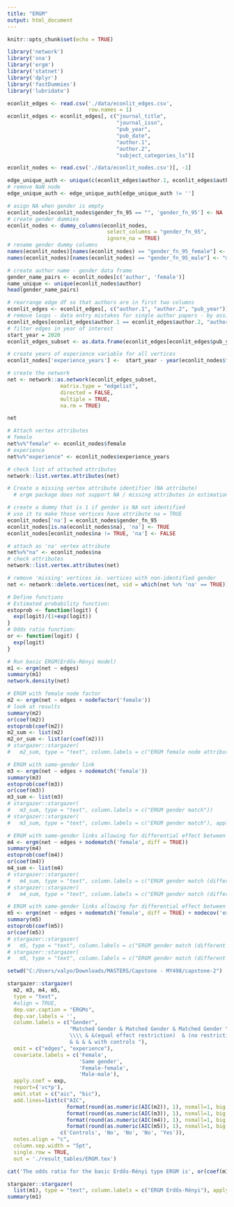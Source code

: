 ```yaml
---
title: "ERGM"
output: html_document
---
```


```r
knitr::opts_chunk$set(echo = TRUE)
```

```r
library('network')
library('sna')
library('ergm')
library('statnet')
library('dplyr')
library('fastDummies')
library('lubridate')
```

```r

econlit_edges <- read.csv('./data/econlit_edges.csv',
                          row.names = 1) 
econlit_edges <- econlit_edges[, c("journal_title",
                                   "journal_issn",
                                   "pub_year", 
                                   "pub_date",
                                   "author.1",
                                   "author.2",
                                   "subject_categories_ls")]

econlit_nodes <- read.csv('./data/econlit_nodes.csv')[, -1]

edge_unique_auth <- unique(c(econlit_edges$author.1, econlit_edges$author.2))
# remove NaN node
edge_unique_auth <- edge_unique_auth[edge_unique_auth != ''] 

# asign NA when gender is empty
econlit_nodes[econlit_nodes$gender_fn_95 == "", 'gender_fn_95'] <- NA
# create gender dummies
econlit_nodes <- dummy_columns(econlit_nodes,
                                select_columns = "gender_fn_95",
                                ignore_na = TRUE)
# rename gender dummy columns
names(econlit_nodes)[names(econlit_nodes) == "gender_fn_95_female"] <- "female"
names(econlit_nodes)[names(econlit_nodes) == "gender_fn_95_male"] <- "male"

# create author name - gender data frame
gender_name_pairs <- econlit_nodes[c('author', 'female')]
name_unique <- unique(econlit_nodes$author)
head(gender_name_pairs)
```


```r
# rearrange edge df so that authors are in first two columns
econlit_edges <- econlit_edges[, c("author.1", "author.2", "pub_year")]  
# remove loops - data entry mistakes for single author papers - by assigning empty cell to author.2
econlit_edges[econlit_edges$author.1 == econlit_edges$author.2, "author.2"] <- ''
# filter edges in year of interest
start_year = 2020
econlit_edges_subset <- as.data.frame(econlit_edges[econlit_edges$pub_year >= start_year, ])

# create years of experience variable for all vertices
econlit_nodes['experience_years'] <-  start_year - year(econlit_nodes$first_pub_date)

# create the network
net <- network::as.network(econlit_edges_subset,
                 matrix.type = "edgelist",
                 directed = FALSE,
                 multiple = TRUE,
                 na.rm = TRUE)

net

# Attach vertex attributes
# female
net%v%"female" <- econlit_nodes$female
# experience
net%v%"experience" <- econlit_nodes$experience_years

# check list of attached attributes
network::list.vertex.attributes(net)

# Create a missing vertex attribute identifier (NA attribute)
  # ergm package does not support NA / missing attributes in estimation

# create a dummy that is 1 if gender is NA not identified 
# use it to make those vertices have attribute na = TRUE
econlit_nodes['na'] = econlit_nodes$gender_fn_95
econlit_nodes[is.na(econlit_nodes$na), 'na'] <- TRUE
econlit_nodes[econlit_nodes$na != TRUE, 'na'] <- FALSE

# attach as 'na' vertex attribute
net%v%"na" <- econlit_nodes$na
# check attributes
network::list.vertex.attributes(net)

# remove 'missing' vertices ie. vertices with non-identified gender
net <- network::delete.vertices(net, vid = which(net %v% 'na' == TRUE))
```


```r
# Define functions
# Estimated probability function:
estoprob <- function(logit) {
  exp(logit)/(1+exp(logit))
}
# Odds ratio function:
or <- function(logit) {
  exp(logit)
}

# Run basic ERGM(Erdős-Rényi model)
m1 <- ergm(net ~ edges) 
summary(m1)
network.density(net)

# ERGM with female node factor
m2 <- ergm(net ~ edges + nodefactor('female'))
# look at results
summary(m2)
or(coef(m2))
estoprob(coef(m2))
m2_sum <- list(m2)
m2_or_sum <- list(or(coef(m2)))
# stargazer::stargazer(
#   m2_sum, type = "text", column.labels = c("ERGM female node attribute"))

# ERGM with same-gender link
m3 <- ergm(net ~ edges + nodematch('female'))
summary(m3)
estoprob(coef(m3))
or(coef(m3))
m3_sum <- list(m3)
# stargazer::stargazer(
#   m3_sum, type = "text", column.labels = c("ERGM gender match"))
# stargazer::stargazer(
#   m3_sum, type = "text", column.labels = c("ERGM gender match"), apply.coef = exp)

# ERGM with same-gender links allowing for differential effect between groups
m4 <- ergm(net ~ edges + nodematch('female', diff = TRUE))
summary(m4)
estoprob(coef(m4))
or(coef(m4))
m4_sum <- list(m4)
# stargazer::stargazer(
#   m4_sum, type = "text", column.labels = c("ERGM gender match (different allowed)"))
# stargazer::stargazer(
#   m4_sum, type = "text", column.labels = c("ERGM gender match (different allowed)"), apply.coef = exp)

# ERGM with same-gender links allowing for differential effect between groups with experience
m5 <- ergm(net ~ edges + nodematch('female', diff = TRUE) + nodecov('experience')) 
summary(m5)
estoprob(coef(m5))
or(coef(m5))
# stargazer::stargazer(
#   m5, type = "text", column.labels = c("ERGM gender match (different allowed) + experience"))
# stargazer::stargazer(
#   m5, type = "text", column.labels = c("ERGM gender match (different allowed) + experience"), apply.coef = exp)
```

```r
setwd("C:/Users/valyo/Downloads/MASTERS/Capstone - MY498/capstone-2")

stargazer::stargazer(
  m2, m3, m4, m5,
  type = "text", 
  #align = TRUE,
  dep.var.caption = "ERGMs",
  dep.var.labels = '',
  column.labels = c("Gender",
                    "Matched Gender & Matched Gender & Matched Gender \
                    \\\\ & &(equal effect restriction)  & (no restriction) &  \\\\ \
                    & & & & with controls "),
  omit = c("edges", "experience"),
  covariate.labels = c('Female', 
                       'Same gender', 
                       'Female-female',
                       'Male-male'),
  apply.coef = exp,
  report=('vc*p'),
  omit.stat = c("aic", "bic"),
  add.lines=list(c("AIC", 
                   format(round(as.numeric(AIC(m2)), 1), nsmall=1, big.mark=",") , 
                   format(round(as.numeric(AIC(m3)), 1), nsmall=1, big.mark=","), 
                   format(round(as.numeric(AIC(m4)), 1), nsmall=1, big.mark=","),
                   format(round(as.numeric(AIC(m5)), 1), nsmall=1, big.mark=",")),
                 c('Controls', 'No', 'No', 'No', 'Yes')),
  notes.align = "c",
  column.sep.width = "5pt",
  single.row = TRUE,
  out = './result_tables/ERGM.tex') 
```

```r

cat('The odds ratio for the basic Erdős-Rényi type ERGM is', or(coef(m1)), '\n')

stargazer::stargazer(
  list(m1), type = "text", column.labels = c("ERGM Erdős-Rényi"), apply.coef = exp)
summary(m1)


```



